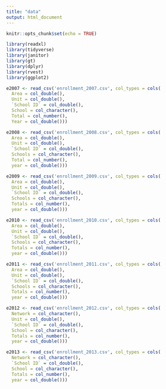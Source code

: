 ```yaml
---
title: "data"
output: html_document
---
```


```r
knitr::opts_chunk$set(echo = TRUE)

library(readxl)
library(tidyverse)
library(janitor)  
library(gt)
library(dplyr)
library(rvest)
library(ggplot2)
```

```r
e2007 <- read_csv('enrollment_2007.csv', col_types = cols(
  Area = col_double(),
  Unit = col_double(),
  `School ID` = col_double(),
  School = col_character(),
  Total = col_number(),
  Year = col_double()))

e2008 <- read_csv('enrollment_2008.csv', col_types = cols(
  Area = col_double(),
  Unit = col_double(),
  `School ID` = col_double(),
  Schools = col_character(),
  Total = col_number(),
  year = col_double()))

e2009 <- read_csv('enrollment_2009.csv', col_types = cols(
  Area = col_double(),
  Unit = col_double(),
  `School ID` = col_double(),
  Schools = col_character(),
  Totals = col_number(),
  year = col_double()))

e2010 <- read_csv('enrollment_2010.csv', col_types = cols(
  Area = col_double(),
  Unit = col_double(),
  `School ID` = col_double(),
  Schools = col_character(),
  Totals = col_number(),
  year = col_double()))

e2011 <- read_csv('enrollment_2011.csv', col_types = cols(
  Area = col_double(),
  Unit = col_double(),
  `School ID` = col_double(),
  Schools = col_character(),
  Totals = col_number(),
  year = col_double()))

e2012 <- read_csv('enrollment_2012.csv', col_types = cols(
  Network = col_character(),
  Unit = col_double(),
  `School ID` = col_double(),
  School = col_character(),
  Totals = col_number(),
  year = col_double()))

e2013 <- read_csv('enrollment_2013.csv', col_types = cols(
  Network = col_character(),
  `School ID` = col_double(),
  School = col_character(),
  Totals = col_number(),
  year = col_double()))



```

